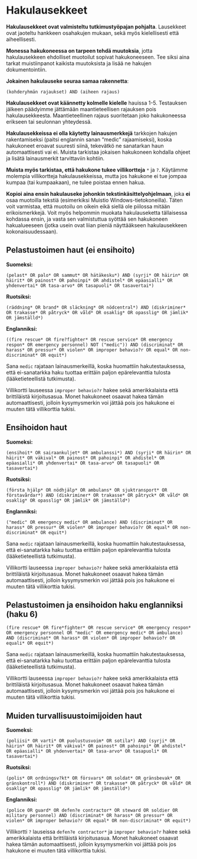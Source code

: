 # Hakulausekkeet {#sec-hakulausekkeet}

**Hakulausekkeet ovat valmisteltu tutkimustyöpajan pohjalta**. Lausekkeet ovat jaoteltu hankkeen osahakujen mukaan, sekä myös kielellisesti että aiheellisesti.

**Monessa hakukoneessa on tarpeen tehdä muutoksia**, jotta hakulausekkeen ehdolliset muotoilut sopivat hakukoneeseen. Tee siksi aina tarkat muistiinpanot kaikista muutoksista ja lisää ne hakujen dokumentointiin.

**Jokainen hakulauseke seuraa samaa rakennetta**:

`(kohderyhmän rajaukset) AND (aiheen rajaus)`

**Hakulausekkeet ovat käännetty kolmelle kielelle** hauissa 1-5. Testauksen jälkeen päädyimme jättämään maantieteellisen rajauksen pois hakulausekkeesta. Maantieteellinen rajaus suoritetaan joko hakukoneessa erikseen tai seulonnan yhteydessä.

**Hakulausekkeissa ei olla käytetty lainausmerkkejä** tarkkojen hakujen rakentamiseksi (paitsi englannin sanan "medic" rajaamiseksi), koska hakukoneet eroavat suuresti siinä, tekevätkö ne sanatarkan haun automaattisesti vai ei. Muista tarkistaa jokaisen hakukoneen kohdalla ohjeet ja lisätä lainausmerkit tarvittaviin kohtiin.

**Muista myös tarkistaa, että hakukone tukee villikortteja** `*` ja `?`. Käytämme molempia villikortteja hakulausekkeissa, mutta jos hakukone ei tue jompaa kumpaa (tai kumpaakaan), ne tulee poistaa ennen hakua.

**Kopioi aina ensin hakulauseke johonkin tekstinkäsittelyohjelmaan**, joka **ei** osaa muotoilla tekstiä (esimerkiksi Muistio Windows-tietokoneilla). Täten voit varmistaa, että muotoilu on oikein eikä siellä ole piilossa mitään erikoismerkkejä. Voit myös helpommin muokata hakulauseketta tällaisessa kohdassa ensin, ja vasta sen valmistuttua syöttää sen hakukoneen hakualueeseen (jotka usein ovat liian pieniä näyttääkseen hakulausekkeen kokonaisuudessaan).

## Pelastustoimen haut (ei ensihoito) {#sec-pelastustoimen-haut}

**Suomeksi:**

`(pelast* OR palo* OR sammut* OR hätäkesku*) AND (syrji* OR häirin* OR häirit* OR painost* OR pahoinpi* OR ahdistel* OR epäasialli* OR yhdenvertai* OR tasa-arvo* OR tasapuoli* OR tasavertai*)`

**Ruotsiksi:**

`(räddning* OR brand* OR släckning* OR nödcentral*) AND (diskriminer* OR trakasse* OR påtryck* OR våld* OR osaklig* OR opasslig* OR jämlik* OR jämställd*)`

**Englanniksi:**

`((fire rescue* OR fire?fighter* OR rescue service* OR emergency respon* OR emergency personnel) NOT ("medic")) AND (discriminat* OR harass* OR pressur* OR violen* OR improper behavio?r OR equal* OR non-discriminat* OR equit*)`

Sana `medic` rajataan lainausmerkeillä, koska huomattiin hakutestauksessa, että ei-sanatarkka haku tuottaa erittäin paljon epärelevanttia tulosta (lääketieteellistä tutkimusta).

Villikortti lauseessa `improper behavio?r` hakee sekä amerikkalaista että brittiläistä kirjoitusasua. Monet hakukoneet osaavat hakea tämän automaattisesti, jolloin kysymysmerkin voi jättää pois jos hakukone ei muuten tätä villikorttia tukisi.

## Ensihoidon haut {#sec-ensihoidon-haut}

**Suomeksi:**

`(ensihoit* OR sairaankuljet* OR ambulanssi*) AND (syrji* OR häirin* OR häirit* OR väkival* OR painost* OR pahoinpi* OR ahdistel* OR epäasialli* OR yhdenvertai* OR tasa-arvo* OR tasapuoli* OR tasavertai*)`

**Ruotsiksi:**

`(första hjälp* OR nödhjälp* OR ambulans* OR sjuktransport* OR förstavårdar*) AND (diskriminer* OR trakasse* OR påtryck* OR våld* OR osaklig* OR opasslig* OR jämlik* OR jämställd*)`

**Englanniksi:**

`("medic" OR emergency medic* OR ambulance) AND (discriminat* OR harass* OR pressur* OR violen* OR improper behavio?r OR equal* OR non-discriminat* OR equit*)`

Sana `medic` rajataan lainausmerkeillä, koska huomattiin hakutestauksessa, että ei-sanatarkka haku tuottaa erittäin paljon epärelevanttia tulosta (lääketieteellistä tutkimusta).

Villikortti lauseessa `improper behavio?r` hakee sekä amerikkalaista että brittiläistä kirjoitusasua. Monet hakukoneet osaavat hakea tämän automaattisesti, jolloin kysymysmerkin voi jättää pois jos hakukone ei muuten tätä villikorttia tukisi.

## Pelastustoimen ja ensihoidon haku englanniksi (haku 6) {#sec-pelastustoimen-ja-ensihoidon-haku-englanniksi}

`(fire rescue* OR fire*fighter* OR rescue service* OR emergency respon* OR emergency personnel OR "medic" OR emergency medic* OR ambulance) AND (discriminat* OR harass* OR violen* OR improper behavio?r OR equali* OR equit*)`

Sana `medic` rajataan lainausmerkeillä, koska huomattiin hakutestauksessa, että ei-sanatarkka haku tuottaa erittäin paljon epärelevanttia tulosta (lääketieteellistä tutkimusta).

Villikortti lauseessa `improper behavio?r` hakee sekä amerikkalaista että brittiläistä kirjoitusasua. Monet hakukoneet osaavat hakea tämän automaattisesti, jolloin kysymysmerkin voi jättää pois jos hakukone ei muuten tätä villikorttia tukisi.

## Muiden turvallisuustoimijoiden haut {#sec-muiden-turvallisuustoimijoiden-haut}

**Suomeksi:**

`(poliisi* OR varti* OR puolustusvoim* OR sotila*) AND (syrji* OR häirin* OR häirit* OR väkival* OR painost* OR pahoinpi* OR ahdistel* OR epäasialli* OR yhdenvertai* OR tasa-arvo* OR tasapuoli* OR tasavertai*)`

**Ruotsiksi:**

`(polis* OR ordningsv?kt* OR försvars* OR soldat* OR gränsbevak* OR gränskontroll*) AND (diskriminer* OR trakasse* OR påtryck* OR våld* OR osaklig* OR opasslig* OR jämlik* OR jämställd*)`

**Englanniksi:**

`(police OR guard* OR defen?e contractor* OR steward OR soldier OR military personnel) AND (discriminat* OR harass* OR pressur* OR violen* OR improper behavio?r OR equal* OR non-discriminat* OR equit*)`

Villikortti `?` lauseissa `defen?e contractor*` ja `improper behavio?r` hakee sekä amerikkalaista että brittiläistä kirjoitusasua. Monet hakukoneet osaavat hakea tämän automaattisesti, jolloin kysymysmerkin voi jättää pois jos hakukone ei muuten tätä villikorttia tukisi.
